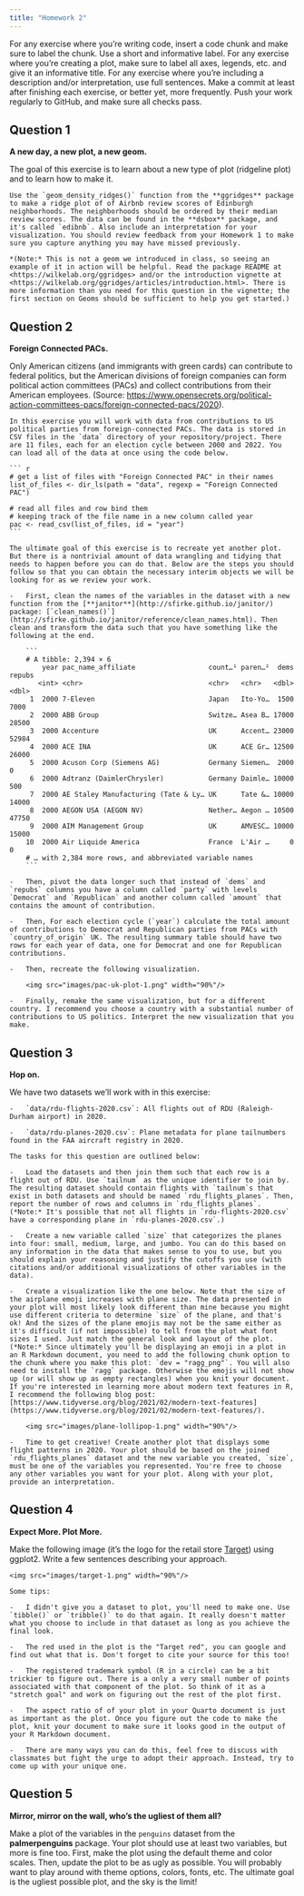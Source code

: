 ```yaml
---
title: "Homework 2"
---
```


For any exercise where you're writing code, insert a code chunk and make sure to label the chunk. Use a short and informative label. For any exercise where you're creating a plot, make sure to label all axes, legends, etc. and give it an informative title. For any exercise where you're including a description and/or interpretation, use full sentences. Make a commit at least after finishing each exercise, or better yet, more frequently. Push your work regularly to GitHub, and make sure all checks pass.

## Question 1

**A new day, a new plot, a new geom.** 

The goal of this exercise is to learn about a new type of plot (ridgeline plot) and to learn how to make it.

    Use the `geom_density_ridges()` function from the **ggridges** package to make a ridge plot of of Airbnb review scores of Edinburgh neighborhoods. The neighborhoods should be ordered by their median review scores. The data can be found in the **dsbox** package, and it's called `edibnb`. Also include an interpretation for your visualization. You should review feedback from your Homework 1 to make sure you capture anything you may have missed previously.

    *(Note:* This is not a geom we introduced in class, so seeing an example of it in action will be helpful. Read the package README at <https://wilkelab.org/ggridges> and/or the introduction vignette at <https://wilkelab.org/ggridges/articles/introduction.html>. There is more information than you need for this question in the vignette; the first section on Geoms should be sufficient to help you get started.)

## Question 2

**Foreign Connected PACs.** 

Only American citizens (and immigrants with green cards) can contribute to federal politics, but the American divisions of foreign companies can form political action committees (PACs) and collect contributions from their American employees. (Source: <https://www.opensecrets.org/political-action-committees-pacs/foreign-connected-pacs/2020>).

    In this exercise you will work with data from contributions to US political parties from foreign-connected PACs. The data is stored in CSV files in the `data` directory of your repository/project. There are 11 files, each for an election cycle between 2000 and 2022. You can load all of the data at once using the code below.

    ``` r
    # get a list of files with "Foreign Connected PAC" in their names
    list_of_files <- dir_ls(path = "data", regexp = "Foreign Connected PAC")

    # read all files and row bind them
    # keeping track of the file name in a new column called year
    pac <- read_csv(list_of_files, id = "year")
    ```

    The ultimate goal of this exercise is to recreate yet another plot. But there is a nontrivial amount of data wrangling and tidying that needs to happen before you can do that. Below are the steps you should follow so that you can obtain the necessary interim objects we will be looking for as we review your work.

    -   First, clean the names of the variables in the dataset with a new function from the [**janitor**](http://sfirke.github.io/janitor/) package: [`clean_names()`](http://sfirke.github.io/janitor/reference/clean_names.html). Then clean and transform the data such that you have something like the following at the end.

        ```         
        # A tibble: 2,394 × 6
            year pac_name_affiliate                  count…¹ paren…²  dems repubs
           <int> <chr>                               <chr>   <chr>   <dbl>  <dbl>
         1  2000 7-Eleven                            Japan   Ito-Yo…  1500   7000
         2  2000 ABB Group                           Switze… Asea B… 17000  28500
         3  2000 Accenture                           UK      Accent… 23000  52984
         4  2000 ACE INA                             UK      ACE Gr… 12500  26000
         5  2000 Acuson Corp (Siemens AG)            Germany Siemen…  2000      0
         6  2000 Adtranz (DaimlerChrysler)           Germany Daimle… 10000    500
         7  2000 AE Staley Manufacturing (Tate & Ly… UK      Tate &… 10000  14000
         8  2000 AEGON USA (AEGON NV)                Nether… Aegon … 10500  47750
         9  2000 AIM Management Group                UK      AMVESC… 10000  15000
        10  2000 Air Liquide America                 France  L'Air …     0      0
        # … with 2,384 more rows, and abbreviated variable names
        ```

    -   Then, pivot the data longer such that instead of `dems` and `repubs` columns you have a column called `party` with levels `Democrat` and `Republican` and another column called `amount` that contains the amount of contribution.

    -   Then, For each election cycle (`year`) calculate the total amount of contributions to Democrat and Republican parties from PACs with `country_of_origin` UK. The resulting summary table should have two rows for each year of data, one for Democrat and one for Republican contributions.

    -   Then, recreate the following visualization.

        <img src="images/pac-uk-plot-1.png" width="90%"/>

    -   Finally, remake the same visualization, but for a different country. I recommend you choose a country with a substantial number of contributions to US politics. Interpret the new visualization that you make.


## Question 3

**Hop on.** 

We have two datasets we'll work with in this exercise:

    -   `data/rdu-flights-2020.csv`: All flights out of RDU (Raleigh-Durham airport) in 2020.

    -   `data/rdu-planes-2020.csv`: Plane metadata for plane tailnumbers found in the FAA aircraft registry in 2020.

    The tasks for this question are outlined below:

    -   Load the datasets and then join them such that each row is a flight out of RDU. Use `tailnum` as the unique identifier to join by. The resulting dataset should contain flights with `tailnum`s that exist in both datasets and should be named `rdu_flights_planes`. Then, report the number of rows and columns in `rdu_flights_planes`. (*Note:* It's possible that not all flights in `rdu-flights-2020.csv` have a corresponding plane in `rdu-planes-2020.csv`.)

    -   Create a new variable called `size` that categorizes the planes into four: small, medium, large, and jumbo. You can do this based on any information in the data that makes sense to you to use, but you should explain your reasoning and justify the cutoffs you use (with citations and/or additional visualizations of other variables in the data).

    -   Create a visualization like the one below. Note that the size of the airplane emoji increases with plane size. The data presented in your plot will most likely look different than mine because you might use different criteria to determine `size` of the plane, and that's ok! And the sizes of the plane emojis may not be the same either as it's difficult (if not impossible) to tell from the plot what font sizes I used. Just match the general look and layout of the plot. (*Note:* Since ultimately you'll be displaying an emoji in a plot in an R Markdown document, you need to add the following chunk option to the chunk where you make this plot: `dev = "ragg_png"`. You will also need to install the `ragg` package. Otherwise the emojis will not show up (or will show up as empty rectangles) when you knit your document. If you're interested in learning more about modern text features in R, I recommend the following blog post: [https://www.tidyverse.org/blog/2021/02/modern-text-features](https://www.tidyverse.org/blog/2021/02/modern-text-features/).

        <img src="images/plane-lollipop-1.png" width="90%"/>

    -   Time to get creative! Create another plot that displays some flight patterns in 2020. Your plot should be based on the joined `rdu_flights_planes` dataset and the new variable you created, `size`, must be one of the variables you represented. You're free to choose any other variables you want for your plot. Along with your plot, provide an interpretation.

## Question 4

**Expect More. Plot More.** 

Make the following image (it's the logo for the retail store [Target](https://www.target.com/)) using ggplot2. Write a few sentences describing your approach.

    <img src="images/target-1.png" width="90%"/>

    Some tips:

    -   I didn't give you a dataset to plot, you'll need to make one. Use `tibble()` or `tribble()` to do that again. It really doesn't matter what you choose to include in that dataset as long as you achieve the final look.

    -   The red used in the plot is the "Target red", you can google and find out what that is. Don't forget to cite your source for this too!

    -   The registered trademark symbol (R in a circle) can be a bit trickier to figure out. There is a only a very small number of points associated with that component of the plot. So think of it as a "stretch goal" and work on figuring out the rest of the plot first.

    -   The aspect ratio of of your plot in your Quarto document is just as important as the plot. Once you figure out the code to make the plot, knit your document to make sure it looks good in the output of your R Markdown document.

    -   There are many ways you can do this, feel free to discuss with classmates but fight the urge to adopt their approach. Instead, try to come up with your unique one.

## Question 5

**Mirror, mirror on the wall, who's the ugliest of them all?** 

Make a plot of the variables in the `penguins` dataset from the **palmerpenguins** package. Your plot should use at least two variables, but more is fine too. First, make the plot using the default theme and color scales. Then, update the plot to be as ugly as possible. You will probably want to play around with theme options, colors, fonts, etc. The ultimate goal is the ugliest possible plot, and the sky is the limit!
